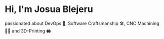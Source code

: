# Hi, I'm Josua Blejeru

passionated about DevOps 🚀, Software Craftsmanship 🛠, CNC Machining 👨‍🔧 and 3D-Printing 🖨
